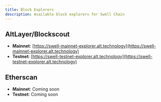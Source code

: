 ```yaml
---
title: Block Explorers
description: Available block explorers for Swell Chain
---
```


## AltLayer/Blockscout
- **Mainnet**: [https://swell-mainnet-explorer.alt.technology](https://swell-mainnet-explorer.alt.technology)
- **Testnet**: [https://swell-testnet-explorer.alt.technology](https://swell-testnet-explorer.alt.technology)

## Etherscan
- **Mainnet**: Coming soon
- **Testnet**: Coming soon